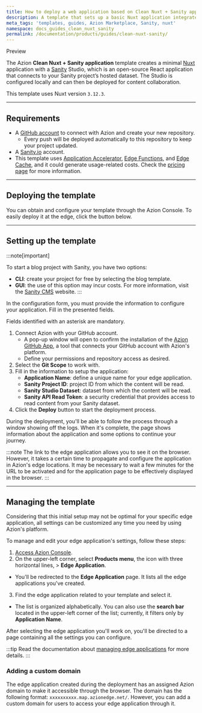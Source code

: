 ```yaml
---
title: How to deploy a web application based on Clean Nuxt + Sanity application
description: A template that sets up a basic Nuxt application integrated with Sanity Studio—a React-based tool that connects to your Sanity dataset and can be deployed for team collaboration.
meta_tags: 'templates, guides, Azion Marketplace, Sanity, nuxt'
namespace: docs_guides_clean_nuxt_sanity
permalink: /documentation/products/guides/clean-nuxt-sanity/
---
```



<Tag severity="info" client:only="vue">
Preview
</Tag>

The Azion **Clean Nuxt + Sanity application** template creates a minimal [Nuxt](https://nuxt.com/docs/getting-started/introduction) application with a [Sanity](http://sanity.io/) Studio, which is an open-source React application that connects to your Sanity project’s hosted dataset. The Studio is configured locally and can then be deployed for content collaboration.

This template uses Nuxt version `3.12.3`.

---

## Requirements

- A [GitHub account](https://github.com/signup) to connect with Azion and create your new repository.
  - Every push will be deployed automatically to this repository to keep your project updated.
- A [Sanity.io](http://sanity.io/) account.
- This template uses [Application Accelerator](/en/documentation/products/build/edge-application/application-accelerator/), [Edge Functions](/en/documentation/products/build/edge-application/edge-functions/), and [Edge Cache](https://www.azion.com/en/documentation/products/build/edge-application/edge-cache/), and it could generate usage-related costs. Check the [pricing page](https://www.azion.com/en/pricing/) for more information.

---

## Deploying the template

You can obtain and configure your template through the Azion Console. To easily deploy it at the edge, click the button below.

<LinkButton
  label="Deploy"
  link="https://console.azion.com/create/sanity/clean-nuxt-sanity-app"
  icon="ai ai-azion"
  icon-pos="left"
/>

---

## Setting up the template

:::note[important]

To start a blog project with Sanity, you have two options:

- **CLI**: create your project for free by selecting the blog template.
- **GUI**: the use of this option may incur costs. For more information, visit the [Sanity CMS](http://sanity.io/) website.
:::

In the configuration form, you must provide the information to configure your application. Fill in the presented fields.

Fields identified with an asterisk are mandatory.

1. Connect Azion with your GitHub account.
   - A pop-up window will open to confirm the installation of the [Azion GitHub App](https://www.azion.com/en/documentation/products/guides/azion-github-app/), a tool that connects your GitHub account with Azion's platform.
   - Define your permissions and repository access as desired.
2. Select the **Git Scope** to work with.
3. Fill in the information to setup the application:
   - **Application Name**: define a unique name for your edge application.
   - **Sanity Project ID**: project ID from which the content will be read.
   - **Sanity Studio Dataset**: dataset from which the content will be read. 
   - **Sanity API Read Token**: a security credential that provides access to read content from your Sanity dataset.
4. Click the **Deploy** button to start the deployment process.

During the deployment, you'll be able to follow the process through a window showing off the logs. When it's complete, the page shows information about the application and some options to continue your journey.

:::note
The link to the edge application allows you to see it on the browser. However, it takes a certain time to propagate and configure the application in Azion's edge locations. It may be necessary to wait a few minutes for the URL to be activated and for the application page to be effectively displayed in the browser.
:::

---

## Managing the template

Considering that this initial setup may not be optimal for your specific edge application, all settings can be customized any time you need by using Azion's platform.

To manage and edit your edge application's settings, follow these steps:

1. [Access Azion Console](https://console.azion.com).
2. On the upper-left corner, select **Products menu**, the icon with three horizontal lines, > **Edge Application**.
  - You'll be redirected to the **Edge Application** page. It lists all the edge applications you've created.
3. Find the edge application related to your template and select it.
  - The list is organized alphabetically. You can also use the **search bar** located in the upper-left corner of the list; currently, it filters only by **Application Name**.

After selecting the edge application you'll work on, you'll be directed to a page containing all the settings you can configure.

:::tip
Read the documentation about [managing edge applications](/en/documentation/products/build/edge-application/first-steps/) for more details.
:::

### Adding a custom domain

The edge application created during the deployment has an assigned Azion domain to make it accessible through the browser. The domain has the following format: `xxxxxxxxxx.map.azionedge.net/`. However, you can add a custom domain for users to access your edge application through it.


<LinkButton link="/en/documentation/products/guides/configure-a-domain/" label="Go to Configuring a Domain Guide" severity="secondary" />
